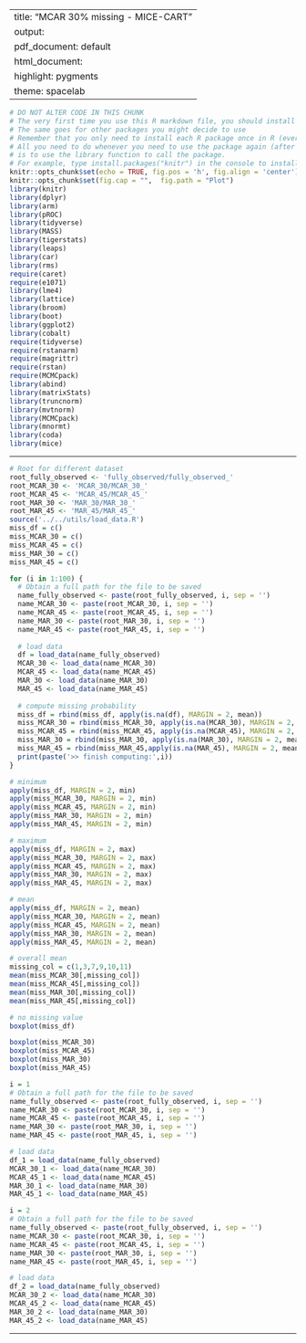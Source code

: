 
---
title: "MCAR 30% missing - MICE-CART"
output:
  pdf_document: default
  html_document:
    highlight: pygments
    theme: spacelab
---

```r
# DO NOT ALTER CODE IN THIS CHUNK
# The very first time you use this R markdown file, you should install each of the packages below.
# The same goes for other packages you might decide to use
# Remember that you only need to install each R package once in R (ever -- unless you change computers).
# All you need to do whenever you need to use the package again (after restarting the R session),
# is to use the library function to call the package.
# For example, type install.packages("knitr") in the console to install the knitr package. 
knitr::opts_chunk$set(echo = TRUE, fig.pos = 'h', fig.align = 'center')
knitr::opts_chunk$set(fig.cap = "",  fig.path = "Plot")
library(knitr)
library(dplyr)
library(arm)
library(pROC)
library(tidyverse)
library(MASS)
library(tigerstats)
library(leaps)
library(car)
library(rms)
require(caret)
require(e1071)
library(lme4) 
library(lattice)
library(broom)
library(boot)
library(ggplot2)
library(cobalt)
require(tidyverse)
require(rstanarm)
require(magrittr)
require(rstan)
require(MCMCpack)
library(abind)
library(matrixStats)
library(truncnorm)
library(mvtnorm)
library(MCMCpack)
library(mnormt)
library(coda)
library(mice)
```

* * *

```r
# Root for different dataset
root_fully_observed <- 'fully_observed/fully_observed_'
root_MCAR_30 <- 'MCAR_30/MCAR_30_'
root_MCAR_45 <- 'MCAR_45/MCAR_45_'
root_MAR_30 <- 'MAR_30/MAR_30_'
root_MAR_45 <- 'MAR_45/MAR_45_'
source('../../utils/load_data.R')
miss_df = c()
miss_MCAR_30 = c()
miss_MCAR_45 = c()
miss_MAR_30 = c()
miss_MAR_45 = c()

for (i in 1:100) {
  # Obtain a full path for the file to be saved
  name_fully_observed <- paste(root_fully_observed, i, sep = '')
  name_MCAR_30 <- paste(root_MCAR_30, i, sep = '')
  name_MCAR_45 <- paste(root_MCAR_45, i, sep = '')
  name_MAR_30 <- paste(root_MAR_30, i, sep = '')
  name_MAR_45 <- paste(root_MAR_45, i, sep = '')
  
  # load data
  df = load_data(name_fully_observed)
  MCAR_30 <- load_data(name_MCAR_30)
  MCAR_45 <- load_data(name_MCAR_45)
  MAR_30 <- load_data(name_MAR_30)
  MAR_45 <- load_data(name_MAR_45)
  
  # compute missing probability
  miss_df = rbind(miss_df, apply(is.na(df), MARGIN = 2, mean))
  miss_MCAR_30 = rbind(miss_MCAR_30, apply(is.na(MCAR_30), MARGIN = 2, mean))
  miss_MCAR_45 = rbind(miss_MCAR_45, apply(is.na(MCAR_45), MARGIN = 2, mean))
  miss_MAR_30 = rbind(miss_MAR_30, apply(is.na(MAR_30), MARGIN = 2, mean))
  miss_MAR_45 = rbind(miss_MAR_45,apply(is.na(MAR_45), MARGIN = 2, mean))
  print(paste('>> finish computing:',i))
}
```

```r
# minimum
apply(miss_df, MARGIN = 2, min)
apply(miss_MCAR_30, MARGIN = 2, min)
apply(miss_MCAR_45, MARGIN = 2, min)
apply(miss_MAR_30, MARGIN = 2, min)
apply(miss_MAR_45, MARGIN = 2, min)
```

```r
# maximum
apply(miss_df, MARGIN = 2, max)
apply(miss_MCAR_30, MARGIN = 2, max)
apply(miss_MCAR_45, MARGIN = 2, max)
apply(miss_MAR_30, MARGIN = 2, max)
apply(miss_MAR_45, MARGIN = 2, max)
```

```r
# mean
apply(miss_df, MARGIN = 2, mean)
apply(miss_MCAR_30, MARGIN = 2, mean)
apply(miss_MCAR_45, MARGIN = 2, mean)
apply(miss_MAR_30, MARGIN = 2, mean)
apply(miss_MAR_45, MARGIN = 2, mean)
```

```r
# overall mean
missing_col = c(1,3,7,9,10,11)
mean(miss_MCAR_30[,missing_col])
mean(miss_MCAR_45[,missing_col])
mean(miss_MAR_30[,missing_col])
mean(miss_MAR_45[,missing_col])
```

```r
# no missing value
boxplot(miss_df)
```

```r
boxplot(miss_MCAR_30)
boxplot(miss_MCAR_45)
boxplot(miss_MAR_30)
boxplot(miss_MAR_45)
```


```r
i = 1
# Obtain a full path for the file to be saved
name_fully_observed <- paste(root_fully_observed, i, sep = '')
name_MCAR_30 <- paste(root_MCAR_30, i, sep = '')
name_MCAR_45 <- paste(root_MCAR_45, i, sep = '')
name_MAR_30 <- paste(root_MAR_30, i, sep = '')
name_MAR_45 <- paste(root_MAR_45, i, sep = '')

# load data
df_1 = load_data(name_fully_observed)
MCAR_30_1 <- load_data(name_MCAR_30)
MCAR_45_1 <- load_data(name_MCAR_45)
MAR_30_1 <- load_data(name_MAR_30)
MAR_45_1 <- load_data(name_MAR_45)

i = 2
# Obtain a full path for the file to be saved
name_fully_observed <- paste(root_fully_observed, i, sep = '')
name_MCAR_30 <- paste(root_MCAR_30, i, sep = '')
name_MCAR_45 <- paste(root_MCAR_45, i, sep = '')
name_MAR_30 <- paste(root_MAR_30, i, sep = '')
name_MAR_45 <- paste(root_MAR_45, i, sep = '')

# load data
df_2 = load_data(name_fully_observed)
MCAR_30_2 <- load_data(name_MCAR_30)
MCAR_45_2 <- load_data(name_MCAR_45)
MAR_30_2 <- load_data(name_MAR_30)
MAR_45_2 <- load_data(name_MAR_45)
```

* * *



